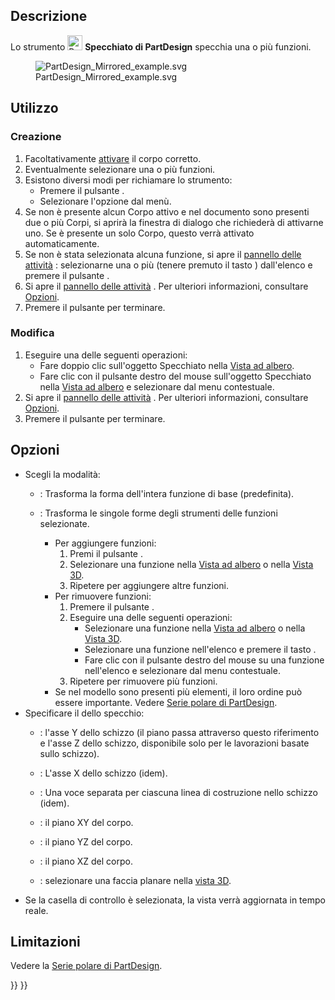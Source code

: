 <languages/>

{{Docnav/it
|‎[[PartDesign_Thickness/it|Spessore]]
|[[PartDesign_LinearPattern/it|Serie rettangolare]]
|[[PartDesign_Workbench/it|PartDesign]]
|IconL=PartDesign_Thickness.svg
|IconR=PartDesign_LinearPattern.svg
|IconC=Workbench_PartDesign.svg
}}

<div class="mw-translate-fuzzy">
{{GuiCommand/it
|Name=PartDesign Mirrored
|Name/it=Specchiato
|MenuLocation=Part Design → Applica un modello → Specchiato
|Workbenches=[[PartDesign_Workbench/it|PartDesign]]
|SeeAlso=[[PartDesign_MultiTransform/it|Multi trasformazione]]
}}
</div>

<span id="Description"></span>
==Descrizione==

Lo strumento [[Image:PartDesign_Mirrored.svg|24px]] '''Specchiato di PartDesign''' specchia una o più funzioni.

[[File:PartDesign Mirrored example.svg]]
<div class="mw-translate-fuzzy">
{{Caption|Una funzione Scavo creata da uno schizzo contenente un cerchio (A) viene utilizzata per creare una funzione speculare. L'asse verticale dello schizzo (B) viene utilizzato per definire il piano di specularità. Il risultato (C) è mostrato a destra.}}
</div> 

<span id="Usage"></span>
== Utilizzo ==

<span id="Create"></span>
=== Creazione ===

<div class="mw-translate-fuzzy">
# Facoltativamente [[PartDesign_Body/it#Stato_attivo|attivare]] il corpo corretto.
# Eventualmente selezionare una o più funzioni.
# Esistono diversi modi per richiamare lo strumento:
#* Premere il pulsante {{Button|[[Image:PartDesign_Mirrored.svg|16px]] [[PartDesign_Mirrored/it|Specchiato]]}}.
#* Selezionare l'opzione {{MenuCommand|Part Design → Applica un modello → [[Image:PartDesign_Mirrored.svg|16px]] Specchiato }} dal menù.
# Se non è presente alcun Corpo attivo e nel documento sono presenti due o più Corpi, si aprirà la finestra di dialogo {{MenuCommand|Corpo attivo richiesto}} che richiederà di attivarne uno. Se è presente un solo Corpo, questo verrà attivato automaticamente.
# Se non è stata selezionata alcuna funzione, si apre il [[Task_panel/it|pannello delle attività]] {{MenuCommand|Seleziona funzione}}: selezionarne una o più (tenere premuto il tasto {{KEY|Ctrl}}) dall'elenco e premere il pulsante {{Button|OK}}.
# Si apre il [[Task_panel/it|pannello delle attività]] {{MenuCommand|Parametri specchiati}}. Per ulteriori informazioni, consultare [[#Options|Opzioni]].
# Premere il pulsante {{Button|OK}} per terminare.
</div>

<span id="Edit"></span>
=== Modifica ===

<div class="mw-translate-fuzzy">
# Eseguire una delle seguenti operazioni:
#* Fare doppio clic sull'oggetto Specchiato nella [[Tree_view/it|Vista ad albero]].
#* Fare clic con il pulsante destro del mouse sull'oggetto Specchiato nella [[Tree_view/it|Vista ad albero]] e selezionare {{MenuCommand|Modifica Specchio}} dal menu contestuale.
# Si apre il [[Task_panel/it|pannello delle attività]] {{MenuCommand|Parametri specchiati}}. Per ulteriori informazioni, consultare [[#Opzioni|Opzioni]].
# Premere il pulsante {{Button|OK}} per terminare.
</div>

<span id="Options"></span>
== Opzioni ==

* Scegli la modalità:
** {{MenuCommand|Transform body}}: Trasforma la forma dell'intera funzione di base (predefinita). {{Version/it|1.0}}
** {{MenuCommand|Strumento per la trasformazione delle forme}}: Trasforma le singole forme degli strumenti delle funzioni selezionate.
*** Per aggiungere funzioni:
***# Premi il pulsante {{Button|Aggiungi funzione}}.
***# Selezionare una funzione nella [[Tree_view/it|Vista ad albero]] o nella [[3D_view/it|Vista 3D]].
***# Ripetere per aggiungere altre funzioni.
*** Per rimuovere funzioni:
***# Premere il pulsante {{Button|Rimuovi funzione}}.
***# Eseguire una delle seguenti operazioni:
***#* Selezionare una funzione nella [[Tree_view/it|Vista ad albero]] o nella [[3D_view/it|Vista 3D]].
***#* Selezionare una funzione nell'elenco e premere il tasto {{KEY|Canc}}.
***#* Fare clic con il pulsante destro del mouse su una funzione nell'elenco e selezionare {{MenuCommand|Rimuovi}} dal menu contestuale.
***# Ripetere per rimuovere più funzioni.
*** Se nel modello sono presenti più elementi, il loro ordine può essere importante. Vedere [[PartDesign_PolarPattern/it#Ordine_delle_funzioni|Serie polare di PartDesign]].
* Specificare il {{MenuCommand|Piano}} dello specchio:
** {{MenuCommand|Asse verticale dello schizzo}}: l'asse Y dello schizzo (il piano passa attraverso questo riferimento e l'asse Z dello schizzo, disponibile solo per le lavorazioni basate sullo schizzo).
** {{MenuCommand|Asse orizzontale dello schizzo}}: L'asse X dello schizzo (idem).
** {{MenuCommand|Linea di costruzione #}}: Una voce separata per ciascuna linea di costruzione nello schizzo (idem).
** {{MenuCommand|Piano di base XY}}: il piano XY del corpo.
** {{MenuCommand|Piano di base YZ}}: il piano YZ del corpo.
** {{MenuCommand|Piano di base XZ}}: il piano XZ del corpo.
** {{MenuCommand|Seleziona riferimento...}}: selezionare una faccia planare nella [[vista_3D/it|vista 3D]].
* Se la casella di controllo {{MenuCommand|Aggiorna la vista}} è selezionata, la vista verrà aggiornata in tempo reale.

<span id="Limitations"></span>
==Limitazioni==

Vedere la [[PartDesign_PolarPattern/it#Limitazioni|Serie polare di PartDesign]].


{{Docnav/it
|‎[[PartDesign_Thickness/it|Spessore]]
|[[PartDesign_LinearPattern/it|Serie rettangolare]]
|[[PartDesign_Workbench/it|PartDesign]]
|IconL=PartDesign_Thickness.svg
|IconR=PartDesign_LinearPattern.svg
|IconC=Workbench_PartDesign.svg
}}

{{PartDesign Tools navi{{#translation:}}}}
{{Userdocnavi{{#translation:}}}}